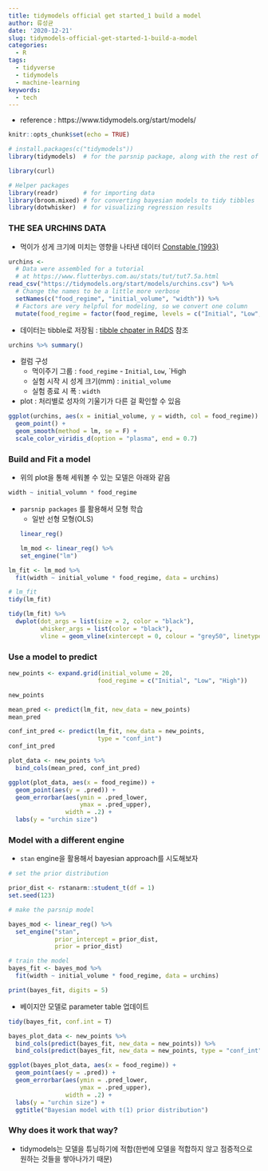 ```yaml
---
title: tidymodels official get started_1 build a model
author: 류성균
date: '2020-12-21'
slug: tidymodels-official-get-started-1-build-a-model
categories:
  - R
tags:
  - tidyverse
  - tidymodels
  - machine-learning
keywords:
  - tech
---
```


<!--more-->


- reference : https://www.tidymodels.org/start/models/

```r
knitr::opts_chunk$set(echo = TRUE)
```

```r
# install.packages(c("tidymodels"))
library(tidymodels)  # for the parsnip package, along with the rest of tidymodels

library(curl)

# Helper packages
library(readr)       # for importing data
library(broom.mixed) # for converting bayesian models to tidy tibbles
library(dotwhisker)  # for visualizing regression results
```

###  THE SEA URCHINS DATA
- 먹이가 성게 크기에 미치는 영향을 나타낸 데이터 [Constable (1993)](https://link.springer.com/article/10.1007/BF00349318) 

```r
urchins <- 
  # Data were assembled for a tutorial 
  # at https://www.flutterbys.com.au/stats/tut/tut7.5a.html
read_csv("https://tidymodels.org/start/models/urchins.csv") %>% 
  # Change the names to be a little more verbose
  setNames(c("food_regime", "initial_volume", "width")) %>%
  # Factors are very helpful for modeling, so we convert one column
  mutate(food_regime = factor(food_regime, levels = c("Initial", "Low", "High")))
```

- 데이터는 tibble로 저장됨 : [tibble chpater in R4DS](https://r4ds.had.co.nz/tibbles.html) 참조
```r
urchins %>% summary()
```
- 컬럼 구성
  - 먹이주기 그룹 : `food_regime` - `Initial`, `Low`, `High
  - 실험 시작 시 성게 크기(mm) : `initial_volume`
  - 실험 종료 시 폭 : `width`

- plot : 처리별로 성자의 기울기가 다른 걸 확인할 수 있음

```r
ggplot(urchins, aes(x = initial_volume, y = width, col = food_regime)) +
  geom_point() +
  geom_smooth(method = lm, se = F) +
  scale_color_viridis_d(option = "plasma", end = 0.7)
```


### Build and Fit a model

- 위의 plot을 통해 세워볼 수 있는 모델은 아래와 같음
```r
width ~ initial_volumn * food_regime
```

- `parsnip packages` 를 활용해서 모형 학습
  - 일반 선형 모형(OLS)
```r
linear_reg()
```
```r
lm_mod <- linear_reg() %>% 
  set_engine("lm")
```

```r
lm_fit <- lm_mod %>% 
  fit(width ~ initial_volume * food_regime, data = urchins)

# lm_fit
tidy(lm_fit)
```

```r
tidy(lm_fit) %>% 
  dwplot(dot_args = list(size = 2, color = "black"),
         whisker_args = list(color = "black"),
         vline = geom_vline(xintercept = 0, colour = "grey50", linetype = 2))
```


### Use a model to predict 

```r
new_points <- expand.grid(initial_volume = 20,
                         food_regime = c("Initial", "Low", "High"))

new_points
```

```r
mean_pred <- predict(lm_fit, new_data = new_points)
mean_pred
```

```r
conf_int_pred <- predict(lm_fit, new_data = new_points,
                         type = "conf_int")
conf_int_pred
```

```r
plot_data <- new_points %>% 
  bind_cols(mean_pred, conf_int_pred)

ggplot(plot_data, aes(x = food_regime)) +
  geom_point(aes(y = .pred)) +
  geom_errorbar(aes(ymin = .pred_lower,
                    ymax = .pred_upper),
                width = .2) +
  labs(y = "urchin size")
```

### Model with a different engine

- `stan` engine을 활용해서 bayesian approach를 시도해보자


```r
# set the prior distribution

prior_dist <- rstanarm::student_t(df = 1)
set.seed(123)

# make the parsnip model

bayes_mod <- linear_reg() %>% 
  set_engine("stan",
             prior_intercept = prior_dist,
             prior = prior_dist)

# train the model
bayes_fit <- bayes_mod %>% 
  fit(width ~ initial_volume * food_regime, data = urchins)

print(bayes_fit, digits = 5)
```

- 베이지안 모델로 parameter table 업데이트
```r
tidy(bayes_fit, conf.int = T)
```

```r
bayes_plot_data <- new_points %>% 
  bind_cols(predict(bayes_fit, new_data = new_points)) %>% 
  bind_cols(predict(bayes_fit, new_data = new_points, type = "conf_int"))

ggplot(bayes_plot_data, aes(x = food_regime)) +
  geom_point(aes(y = .pred)) +
  geom_errorbar(aes(ymin = .pred_lower,
                    ymax = .pred_upper), 
                width = .2) +
  labs(y = "urchin size") + 
  ggtitle("Bayesian model with t(1) prior distribution")
```

### Why does it work that way?
- tidymodels는 모델을 튜닝하기에 적합(한번에 모델을 적합하지 않고 점증적으로 원하는 것들을 쌓아나가기 때문)
